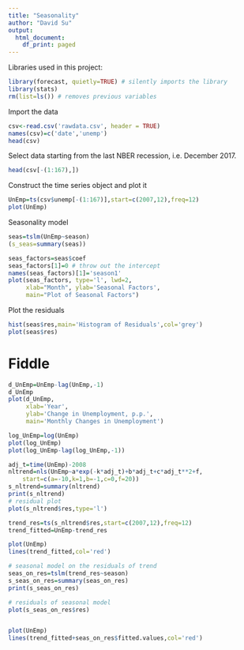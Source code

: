 ```yaml
---
title: "Seasonality"
author: "David Su"
output:
  html_document:
    df_print: paged
---
```

Libraries used in this project:
```r
library(forecast, quietly=TRUE) # silently imports the library
library(stats)
rm(list=ls()) # removes previous variables
```

<!-- Add a new chunk by clicking the *Insert Chunk* button on the toolbar or by pressing *Ctrl+Alt+I*. -->

<!-- When you save the notebook, an HTML file containing the code and output will be saved alongside it (click the *Preview* button or press *Ctrl+Shift+K* to preview the HTML file). -->

<!-- The preview shows you a rendered HTML copy of the contents of the editor. Consequently, unlike *Knit*, *Preview* does not run any R code chunks. Instead, the output of the chunk when it was last run in the editor is displayed. -->

Import the data
```r
csv<-read.csv('rawdata.csv', header = TRUE)
names(csv)=c('date','unemp')
head(csv)
```

Select data starting from the last NBER recession, i.e. December 2017.
```r
head(csv[-(1:167),])
```
Construct the time series object and plot it
```r
UnEmp=ts(csv$unemp[-(1:167)],start=c(2007,12),freq=12)
plot(UnEmp)
```

Seasonality model
```r
seas=tslm(UnEmp~season)
(s_seas=summary(seas))
```
```r
seas_factors=seas$coef
seas_factors[1]=0 # throw out the intercept
names(seas_factors)[1]='season1'
plot(seas_factors, type='l', lwd=2,
     xlab="Month", ylab='Seasonal Factors',
     main="Plot of Seasonal Factors")
```
Plot the residuals
```r
hist(seas$res,main='Histogram of Residuals',col='grey')
plot(seas$res)

```


# Fiddle
```r
d_UnEmp=UnEmp-lag(UnEmp,-1)
d_UnEmp
plot(d_UnEmp,
     xlab='Year',
     ylab='Change in Unemployment, p.p.',
     main='Monthly Changes in Unemployment')
```


```r
log_UnEmp=log(UnEmp)
plot(log_UnEmp)
plot(log_UnEmp-lag(log_UnEmp,-1))
```


```r
adj_t=time(UnEmp)-2008
nltrend=nls(UnEmp~a*exp(-k*adj_t)+b*adj_t+c*adj_t**2+f,
    start=c(a=-10,k=1,b=-1,c=0,f=20))
s_nltrend=summary(nltrend)
print(s_nltrend)
# residual plot
plot(s_nltrend$res,type='l')

trend_res=ts(s_nltrend$res,start=c(2007,12),freq=12)
trend_fitted=UnEmp-trend_res

plot(UnEmp)
lines(trend_fitted,col='red')

# seasonal model on the residuals of trend
seas_on_res=tslm(trend_res~season)
s_seas_on_res=summary(seas_on_res)
print(s_seas_on_res)

# residuals of seasonal model
plot(s_seas_on_res$res)


plot(UnEmp)
lines(trend_fitted+seas_on_res$fitted.values,col='red')
```

